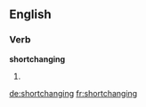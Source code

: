 ==English==

===Verb===
'''shortchanging'''

# {{third-person singular of|shortchange}}

[[de:shortchanging]]
[[fr:shortchanging]]